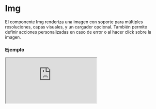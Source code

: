 # Img

El componente Img renderiza una imagen con soporte para múltiples resoluciones, capas visuales, y un cargador opcional. También permite definir acciones personalizadas en caso de error o al hacer click sobre la imagen.


### Ejemplo

<Iframe
  minHeightIframe="30dvh"
  src="https://fenextjs-component-storybook.vercel.app/iframe.html?args=&id=img-img--index&viewMode=story"
/>

### Importación

Para importar el componente Img, se puede hacer desde fenextjs

```tsx copy
import { Img } from "fenextjs";
```

### Parámetros

| Parámetro    | Tipo                                                    | Requerido | Default   | Descripcion                                                                      |
| ------------ | ------------------------------------------------------- | --------- | --------- | -------------------------------------------------------------------------------- |
| src          | string                                                  | sí        |           | La URL de la imagen a mostrar.                                                   |
| alt          | string                                                  | no        | undefined | Texto alternativo para la imagen.                                                |
| srcMin1920   | string                                                  | no        | undefined | URL de la imagen para resoluciones mayores a 1920px.                             |
| srcMin1680   | string                                                  | no        | undefined | URL de la imagen para resoluciones mayores a 1680px.                             |
| srcMin1440   | string                                                  | no        | undefined | URL de la imagen para resoluciones mayores a 1440px.                             |
| srcMin1024   | string                                                  | no        | undefined | URL de la imagen para resoluciones mayores a 1024px.                             |
| srcMin992    | string                                                  | no        | undefined | URL de la imagen para resoluciones mayores a 992px.                              |
| srcMin768    | string                                                  | no        | undefined | URL de la imagen para resoluciones mayores a 768px.                              |
| srcMin575    | string                                                  | no        | undefined | URL de la imagen para resoluciones mayores a 575px.                              |
| imgIf404     | string                                                  | no        | undefined | URL de la imagen que se mostrará en caso de error de carga.                      |
| layers       | CSSProperties[]                                         | no        | []        | Capas CSS que se aplican como filtros o estilos adicionales a la imagen.         |
| onErrorImg   | (e: SyntheticEvent\<HTMLImageElement, Event\>) =\> void | no        | undefined | Función personalizada que se ejecuta cuando ocurre un error al cargar la imagen. |
| onClick      | () =\> void                                             | no        | undefined | Función personalizada que se ejecuta al hacer click en la imagen.                |
| loader       | boolean                                                 | no        | false     | Indica si se debe mostrar un cargador mientras se carga la imagen.               |
| className    | string                                                  | no        | ''        | Clase CSS para personalizar el contenedor del componente.                        |
| classNameImg | string                                                  | no        | ''        | Clase CSS para personalizar la imagen en sí.                                     |

### Storybook

Para ver el storybook del componente lo puede hacer con este [link](https://fenextjs-component-storybook.vercel.app/?path=/story/img-img--index)

### Usos

- Imagen básica

```tsx copy
<Img src="/path/to/image.jpg" alt="Descripción" />
```

- Imagen con capas

```tsx copy
<Img
  src="/path/to/image.jpg"
  layers={[{ opacity: 0.5, mixBlendMode: "multiply" }]}
/>
```

- Imagen con loader y acción de clic

```tsx copy
<Img
  src="/path/to/image.jpg"
  loader={true}
  onClick={() => alert("Imagen clickeada")}
/>
```

- Imagen con manejo de error

```tsx copy
<Img src="/path/to/image.jpg" imgIf404="/path/to/fallback.jpg" />
```
